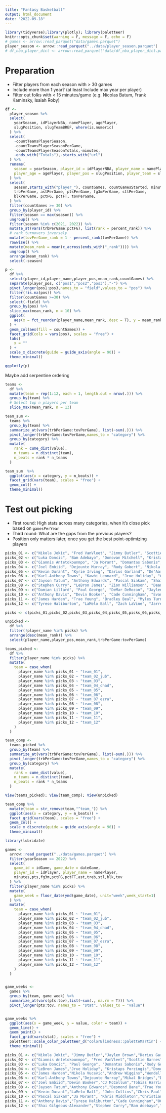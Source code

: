 ```yaml
---
title: "Fantasy Basketball"
output: html_document
date: "2022-09-18"
---
```


```r
library(tidyverse);library(plotly); library(paletteer)
knitr::opts_chunk$set(warning = F, message = F, echo = F)
# games <- arrow::read_parquet("data/games.parquet")
player_season <- arrow::read_parquet("../data/player_season.parquet")
# df_nba_player_dict <- arrow::read_parquet("data/df_nba_player_dict.parquet")
```

# Preparation 

- Filter players from each season with > 30 games
- Include more than 1 year? (at least Include max year per player)
- Filter out folks with < 15 minutes/game (e.g. Nicolas Batum, Frank Kaminsky, Isaiah Roby)

```r
df <-
  player_season %>%
  select(
    yearSeason, idPlayerNBA, namePlayer, agePlayer, 
    slugPosition, slugTeamBREF, where(is.numeric)
  ) %>%
  select(
    -countTeamsPlayerSeason,
    -countTeamsPlayerSeasonPerGame,
    -countTeamsPlayerSeasonTotals,-minutes,
    -ends_with("Totals"),-starts_with("url")
  ) %>%
  rename(
    season = yearSeason, player_id = idPlayerNBA, player_name = namePlayer,
    player_age = agePlayer, player_pos = slugPosition, player_team = slugTeamBREF
  ) %>%
  select(
    season,starts_with("player_"), countGames, countGamesStarted, minutesPerGame,
    trbPerGame, astPerGame, ptsPerGame, fg3mPerGame, stlPerGame, 
    blkPerGame, pctFG, pctFT, tovPerGame, 
  ) %>%
  filter(countGames >= 30) %>%
  group_by(player_id) %>%
  filter(season == max(season)) %>%
  ungroup() %>%
  filter(season %in% c(2021, 2022)) %>%
  mutate_at(vars(trbPerGame:pctFG), list(rank = percent_rank)) %>%
  # rank turnovers inversely
  mutate(tovPerGame_rank = 1 - percent_rank(tovPerGame)) %>%
  rowwise() %>%
  mutate(mean_rank = mean(c_across(ends_with("_rank")))) %>%
  ungroup() %>%
  arrange(mean_rank) %>%
  select(-season) 
```

```r

p <-
  df %>%
  select(player_id,player_name,player_pos,mean_rank,countGames) %>%
  separate(player_pos, c("pos1","pos2","pos3"),"-") %>%
  pivot_longer(pos1:pos3,names_to = "field",values_to = "pos") %>%
  filter(!is.na(pos)) %>%
  filter(countGames >=30) %>%
  select(-field) %>%
  group_by(pos) %>%
  slice_max(mean_rank, n = 10) %>%
  ggplot(
    aes(x = fct_reorder(player_name,mean_rank,.desc = T), y = mean_rank)
  ) +
  geom_col(aes(fill = countGames)) +
  facet_grid(cols = vars(pos), scales = "free") +
  labs(
    x = ""
  ) +
  scale_x_discrete(guide = guide_axis(angle = 90)) +
  theme_minimal()

ggplotly(p)

```

Maybe add serpentine ordering

```r

teams <-
  df %>%
  mutate(team = rep(1:12, each = 1, length.out = nrow(.))) %>%
  group_by(team) %>%
  # Select top n players per team
  slice_max(mean_rank, n = 13) 


```

```r

team_sum <-
  teams %>%
  group_by(team) %>%
  summarize_at(vars(trbPerGame:tovPerGame), list(~sum(.))) %>%
  pivot_longer(trbPerGame:tovPerGame,names_to = "category") %>% 
  group_by(category) %>%
  mutate(
    rank = cume_dist(value),
    n_teams = n_distinct(team),
    n_beats = rank * n_teams
  )

team_sum  %>%
  ggplot(aes(x = category, y = n_beats)) +
  facet_grid(vars(team), scales = "free") +
  geom_col() +
  theme_minimal()

```


# Test out picking

- First round: High stats across many categories, when it's close pick based on `gamesPerYear`
- Third round: What are the gaps from the previous players?
- Position only matters later, once you get the best point-optimizing players

```r

picks_01 <- c("Nikola Jokic", "Fred VanVleet", "Jimmy Butler", "Scottie Barnes", "Desmond Bane", "Al Horford", "Tre Jones", "Jaren Jackson Jr.", "Tari Eason", "Alex Caruso", "Jaden Ivy", "Aaron Gordon", "Jerami Grant")
picks_02 <- c("Luka Doncic", "Bam Adebayo", "Donovan Mitchell", "Kristaps Porzingis", "Terry Rozier", "Collin Sexton", "Mitchell Robinson", "Jabari Smith", "Cameron Johnson", "Russell Westbrook", "Malcolm Brogdon", "Patrick Williams", "Walker K")
picks_03 <- c("Giannis Antetokounmpo", "Ja Morant", "Domantas Sabonis", "CJ McCollum", "Khris Middleton", "Christian Wood", "Wendell Carter Jr.", "Kyle Lowry", "Saddiq Bey", "Harrison Barnes", "Jaden McDaniels", "Derrick White", "Bogdan Bogdanovic")
picks_04 <- c("Joel Embiid", "Dejounte Murray", "Rudy Gobert", "Nikola Vucevic", "Tyrese Maxey", "Jalen Green", "Lauri Markkanen", "Keegan Murray", "Robert Williams III", "Kyle Kuzma", "Nic Claxton", "Benedict", "Dillon Brooks")
picks_05 <- c("Kevin Durant", "Kyrie Irving", "Darius Garland", "De'Aaron Fox", "Michael Porter Jr.", "Keldon Johnson", "Julius Randle", "Buddy Hield", "Onyeka Okongwu", "Jalen Smith", "Mike Conley", "Bones Hyland", "Isaiah Stewart")
picks_06 <- c("Karl-Anthony Towns", "Kawhi Leonard", "Jrue Holiday", "Chris Paul", "Ben Simmons", "Mikal Bridges", "Paolo", "Kevin Porter Jr.", "Herbert Jones", "Isaiah Jackson", "Isaiah Hartenstein", "Robert Covington", "Jordan Clarkson")
picks_07 <- c("Jayson Tatum", "Anthony Edwards", "Pascal Siakam", "Shai Gilgeous-Alexander", "John Collins", "Jalen Brunson", "D'Angelo Russell", "Clint Capela", "Tobias Harris", "De'Anthony Melton", "Cole Anthony", "Dorian Finney-Smith", "Steven Adams")
picks_08 <- c("Stephen Curry", "LeBron James", "Zion Williamson", "Deandre Ayton", "Jamal Murray", "Franz Wagner", "Jakob Poeltl", "RJ Barrett", "Spencer Dinwiddie", "John Wall", "Norman Powell", "JaVale McGee", "Matisse Thybulle")
picks_09 <- c("Damian Lillard", "Paul George", "DeMar DeRozan", "Jaylen Brown", "Jonas Valanciunas", "Jusuf Nurkic", "Marcus Smart", "Gary Trent Jr.", "Ivica Zubac", "Ayo Dosunmu", "Jarred Vanderbilt", "Brook Lopez", "Richaun Holmes")
picks_10 <- c("Anthony Davis", "Devin Booker", "Cade Cunningham", "Evan Mobley", "Josh Giddey", "OG Anunoby", "Draymond Green", "Andrew Wiggins", "Brandon Clarke", "Bobby Portis", "Luguentz Dort", "Kevin Love", "Reggie Jackson")
picks_11 <- c("James Harden", "Trae Young", "Bradley Beal", "Myles Turner", "Brandon Ingram", "Jordan Poole", "Tyler Herro", "Anfernee Simons", "Gordon Hayward", "James Wiseman", "Josh Hart", "Kevin Huerter", "Aleksej Pokusevski")
picks_12 <- c("Tyrese Haliburton", "LaMelo Ball", "Zach LaVine", "Jarrett Allen", "Klay Thompson", "Alperen Sengun", "Devin Vassell", "P.J. Washington", "Monte Morris", "Kelly Oubre Jr.", "Kelly Olynyk", "Mo Bamba", "Santi Aldama")

picks <- c(picks_01,picks_02,picks_03,picks_04,picks_05,picks_06,picks_07,picks_08,picks_09,picks_10,picks_11,picks_12)

unpicked <- 
  df %>% 
  filter(!player_name %in% picks) %>% 
  arrange(desc(mean_rank)) %>%
  select(player_name,player_pos,mean_rank,trbPerGame:tovPerGame)

teams_picked <-
  df %>%
  filter(player_name %in% picks) %>%
  mutate(
    team = case_when(
      player_name %in% picks_01 ~ "team_01",
      player_name %in% picks_02 ~ "team_02_jub",
      player_name %in% picks_03 ~ "team_03",
      player_name %in% picks_04 ~ "team_04_chad",
      player_name %in% picks_05 ~ "team_05",
      player_name %in% picks_06 ~ "team_06",
      player_name %in% picks_07 ~ "team_07_ezra",
      player_name %in% picks_08 ~ "team_08",
      player_name %in% picks_09 ~ "team_09",
      player_name %in% picks_10 ~ "team_10",
      player_name %in% picks_11 ~ "team_11",
      player_name %in% picks_12 ~ "team_12"
    )
  )

team_comp <-
  teams_picked %>%
  group_by(team) %>%
  summarize_at(vars(trbPerGame:tovPerGame), list(~sum(.))) %>%
  pivot_longer(trbPerGame:tovPerGame,names_to = "category") %>% 
  group_by(category) %>%
  mutate(
    rank = cume_dist(value),
    n_teams = n_distinct(team),
    n_beats = rank * n_teams
  )

View(teams_picked); View(team_comp); View(unpicked)

team_comp %>%
  mutate(team = str_remove(team,"^team_")) %>%
  ggplot(aes(x = category, y = n_beats)) +
  facet_grid(vars(team), scales = "free") +
  geom_col() +
  scale_x_discrete(guide = guide_axis(angle = 90)) +
  theme_minimal()

```


```r
library(lubridate)

games <-
  arrow::read_parquet("../data/games.parquet") %>%
  filter(yearSeason == 2022) %>%
  select(
    game_id = idGame, game_date = dateGame,  
    player_id = idPlayer, player_name = namePlayer, 
    minutes,pts,fg3m,pctFG,pctFT,ast,treb,stl,blk,tov
  ) %>%
  filter(player_name %in% picks) %>%
  mutate(
    game_week = floor_date(ymd(game_date), unit="week",week_start=1)
  ) %>%
  mutate(
    team = case_when(
      player_name %in% picks_01 ~ "team_01",
      player_name %in% picks_02 ~ "team_02_jub",
      player_name %in% picks_03 ~ "team_03",
      player_name %in% picks_04 ~ "team_04_chad",
      player_name %in% picks_05 ~ "team_05",
      player_name %in% picks_06 ~ "team_06",
      player_name %in% picks_07 ~ "team_07_ezra",
      player_name %in% picks_08 ~ "team_08",
      player_name %in% picks_09 ~ "team_09",
      player_name %in% picks_10 ~ "team_10",
      player_name %in% picks_11 ~ "team_11",
      player_name %in% picks_12 ~ "team_12"
    )
  )


game_weeks <-
  games %>%
  group_by(team, game_week) %>%
  summarize_at(vars(pts:tov),list(~sum(., na.rm = T))) %>%
  pivot_longer(pts:tov, names_to = "stat", values_to = "value")


game_weeks %>%
  ggplot(aes(x = game_week, y = value, color = team)) +
  geom_line() +
  geom_point() +
  facet_grid(vars(stat), scales = "free") +
  paletteer::scale_color_paletteer_d("colorBlindness::paletteMartin") +
  theme_minimal()
```


```r
picks_01 <- c("Nikola Jokic", "Jimmy Butler","Jaylen Brown","Darius Garland","Myles Turner", "D'Angelo Russell","Steven Adams","","","","","")
picks_02 <- c("Giannis Antetokounmpo", "Fred VanVleet","Scottie Barnes","Zach LaVine", "Evan Mobley", "Michael Porter Jr.","Russell Westbrook","","","","","")
picks_03 <- c("Luka Doncic", "Paul George", "Domantas Sabonis","Rudy Gobert","Terry Rozier","Al Horford","John Wall","","","","","")
picks_04 <- c("LeBron James","Jrue Holiday", "Kristaps Porzingis","Donovan Mitchell","Jonas Valanciunas", "De'Aaron Fox","Jusuf Nurkic","","","","","")
picks_05 <- c("James Harden","Nikola Vucevic","Andrew Wiggins","Wendell Carter Jr.", "DeMar DeRozan", "Jamal Murray","Mitchell Robinson","","","","","")
picks_06 <- c("Karl-Anthony Towns","Dejounte Murray","Mikal Bridges","Damian Lillard", "Jarrett Allen","Clint Capela","Kyle Lowry","Tyrese Maxey","","","","")
picks_07 <- c("Joel Embiid","Devin Booker","CJ McCollum","Tobias Harris","Bradley Beal","Ben Simmons","P.J. Washington","Jordan Poole","","","","")
picks_08 <- c("Jayson Tatum","Anthony Edwards","Desmond Bane","Trae Young", "Robert Williams III","Julius Randle","Dorian Finney-Smith","Victor Oladipo","","","","")
picks_09 <- c("Kevin Durant","LaMelo Ball", "John Collins","Chris Paul","Deandre Ayton","Klay Thompson","Marcus Smart","Onyeka Okongwu","","","","")
picks_10 <- c("Pascal Siakam","Ja Morant", "Khris Middleton","Christian Wood","Kyrie Irving","Kawhi Leonard","Jakob Poeltl","Tyler Herro","","","","")
picks_11 <- c("Anthony Davis","Tyrese Haliburton","Cade Cunningham","OG Anunoby", "Gary Trent Jr.", "Zion Williamson","Gordon Hayward","Malcolm Brogdon", "","","","")
picks_12 <- c("Shai Gilgeous-Alexander","Stephen Curry","Bam Adebayo","Draymond Green", "Brandon Ingram","Kyle Kuzma","Devin Vassell","Collin Sexton","","","","")
```



